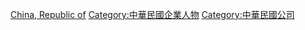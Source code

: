 [[Category:各公司人物|China, Republic of]]
[[Category:中華民國企業人物|Category:中華民國企業人物]]
[[Category:中華民國公司|Category:中華民國公司]]